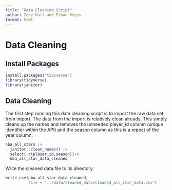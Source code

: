 ```yaml
---
title: "Data Cleaning Script"
author: Zeke Hall and Ethan Keyes
format: html
---
```


# Data Cleaning

## Install Packages

```r
install.packages("tidyverse")
library(tidyverse)
library(janitor)
```

## Data Cleaning

The first step running this data cleaning script is to import the raw data set from import. The data from the import is relatively clean already. This simply cleans up the names and removes the unneeded player_id column (unique identifier within the API) and the season column as this is a repeat of the year column.

```r
nba_all_stars |>
  janitor::clean_names() |>
  select(-c(player_id,season))->
  nba_all_star_data_cleaned
```

Write the cleaned data file to its directory

```r
write_csv(nba_all_star_data_cleaned,
          file = "../data/cleaned_data/cleaned_all_star_data.csv")
```
